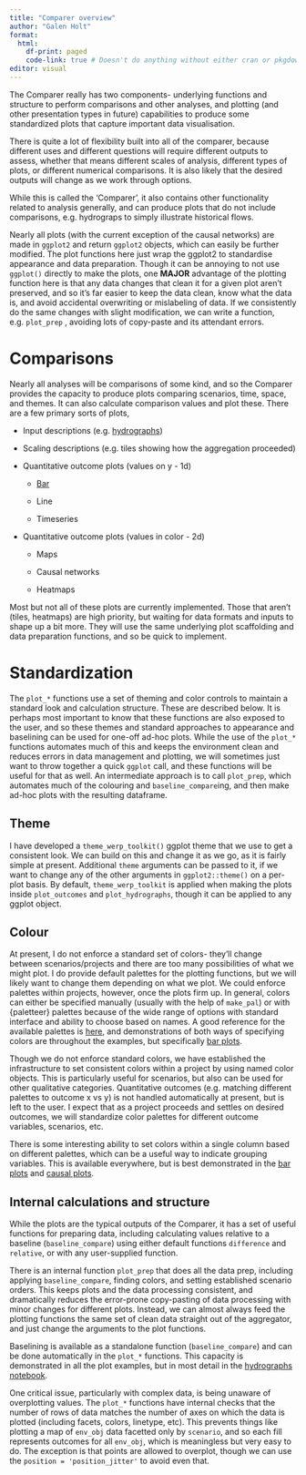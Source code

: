 ```yaml
---
title: "Comparer overview"
author: "Galen Holt"
format:
  html:
    df-print: paged
    code-link: true # Doesn't do anything without either cran or pkgdown site, btu that's still kind of useful for external (especially {pkgname})
editor: visual
---
```


The Comparer really has two components- underlying functions and structure to perform comparisons and other analyses, and plotting (and other presentation types in future) capabilities to produce some standardized plots that capture important data visualisation.

There is quite a lot of flexibility built into all of the comparer, because different uses and different questions will require different outputs to assess, whether that means different scales of analysis, different types of plots, or different numerical comparisons. It is also likely that the desired outputs will change as we work through options.

While this is called the 'Comparer', it also contains other functionality related to analysis generally, and can produce plots that do not include comparisons, e.g. hydrograps to simply illustrate historical flows.

Nearly all plots (with the current exception of the causal networks) are made in `ggplot2` and return `ggplot2` objects, which can easily be further modified. The plot functions here just wrap the ggplot2 to standardise appearance and data preparation. Though it can be annoying to not use `ggplot()` directly to make the plots, one **MAJOR** advantage of the plotting function here is that any data changes that clean it for a given plot aren't preserved, and so it's far easier to keep the data clean, know what the data is, and avoid accidental overwriting or mislabeling of data. If we consistently do the same changes with slight modification, we can write a function, e.g. `plot_prep` , avoiding lots of copy-paste and its attendant errors.

# Comparisons

Nearly all analyses will be comparisons of some kind, and so the Comparer provides the capacity to produce plots comparing scenarios, time, space, and themes. It can also calculate comparison values and plot these. There are a few primary sorts of plots,

-   Input descriptions (e.g. [hydrographs](comparer/hydrographs.qmd))

-   Scaling descriptions (e.g. tiles showing how the aggregation proceeded)

-   Quantitative outcome plots (values on y - 1d)

    -   [Bar](comparer/bar_plots.qmd)

    -   Line

    -   Timeseries

-   Quantitative outcome plots (values in color - 2d)

    -   Maps

    -   Causal networks

    -   Heatmaps

Most but not all of these plots are currently implemented. Those that aren't (tiles, heatmaps) are high priority, but waiting for data formats and inputs to shape up a bit more. They will use the same underlying plot scaffolding and data preparation functions, and so be quick to implement.

# Standardization

The `plot_*` functions use a set of theming and color controls to maintain a standard look and calculation structure. These are described below. It is perhaps most important to know that these functions are also exposed to the user, and so these themes and standard approaches to appearance and baselining can be used for one-off ad-hoc plots. While the use of the `plot_*` functions automates much of this and keeps the environment clean and reduces errors in data management and plotting, we will sometimes just want to throw together a quick `ggplot` call, and these functions will be useful for that as well. An intermediate approach is to call `plot_prep`, which automates much of the colouring and `baseline_compare`ing, and then make ad-hoc plots with the resulting dataframe.

## Theme

I have developed a `theme_werp_toolkit()` ggplot theme that we use to get a consistent look. We can build on this and change it as we go, as it is fairly simple at present. Additional `theme` arguments can be passed to it, if we want to change any of the other arguments in `ggplot2::theme()` on a per-plot basis. By default, `theme_werp_toolkit` is applied when making the plots inside `plot_outcomes` and `plot_hydrographs`, though it can be applied to any ggplot object.

## Colour

At present, I do not enforce a standard set of colors- they'll change between scenarios/projects and there are too many possibilities of what we might plot. I do provide default palettes for the plotting functions, but we will likely want to change them depending on what we plot. We could enforce palettes within projects, however, once the plots firm up. In general, colors can either be specified manually (usually with the help of `make_pal`) or with {paletteer} palettes because of the wide range of options with standard interface and ability to choose based on names. A good reference for the available palettes is [here](https://pmassicotte.github.io/paletteer_gallery), and demonstrations of both ways of specifying colors are throughout the examples, but specifically [bar plots](comparer/bar_plots.qmd).

Though we do not enforce standard colors, we have established the infrastructure to set consistent colors within a project by using named color objects. This is particularly useful for scenarios, but also can be used for other qualitative categories. Quantitative outcomes (e.g. matching different palettes to outcome x vs y) is not handled automatically at present, but is left to the user. I expect that as a project proceeds and settles on desired outcomes, we will standardize color palettes for different outcome variables, scenarios, etc.

There is some interesting ability to set colors within a single column based on different palettes, which can be a useful way to indicate grouping variables. This is available everywhere, but is best demonstrated in the [bar plots](comparer/bar_plots.qmd) and [causal plots](causal_networks/causal_plots.qmd).

## Internal calculations and structure

While the plots are the typical outputs of the Comparer, it has a set of useful functions for preparing data, including calculating values relative to a baseline (`baseline_compare`) using either default functions `difference` and `relative`, or with any user-supplied function.

There is an internal function `plot_prep` that does all the data prep, including applying `baseline_compare`, finding colors, and setting established scenario orders. This keeps plots and the data processing consistent, and dramatically reduces the error-prone copy-pasting of data processing with minor changes for different plots. Instead, we can almost always feed the plotting functions the same set of clean data straight out of the aggregator, and just change the arguments to the plot functions.

Baselining is available as a standalone function (`baseline_compare`) and can be done automatically in the `plot_*` functions. This capacity is demonstrated in all the plot examples, but in most detail in the [hydrographs notebook](comparer/hydrographs.qmd).

One critical issue, particularly with complex data, is being unaware of overplotting values. The `plot_*` functions have internal checks that the number of rows of data matches the number of axes on which the data is plotted (including facets, colors, linetype, etc). This prevents things like plotting a map of `env_obj` data facetted only by `scenario`, and so each fill represents outcomes for all `env_obj`, which is meaningless but very easy to do. The exception is that points are allowed to overplot, though we can use the `position = 'position_jitter'` to avoid even that.
